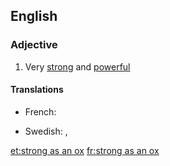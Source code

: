 ==English==

===Adjective===
{{head|en|adjective|head=as [[strong]] as an [[ox]]}}

# {{simile}} Very [[strong]] and [[powerful]]

====Translations====
{{trans-top|very strong and powerful}}
* French: {{t|fr|fort comme un Turc}}
{{trans-mid}}
* Swedish: {{t|sv|stark som en björn}}, {{t|sv|stark som en oxe}}
{{trans-bottom}}

[[et:strong as an ox]]
[[fr:strong as an ox]]